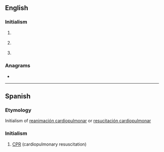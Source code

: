 ==English==
{{wikipedia}}

===Initialism===
{{rfc-header|Initialism}}
{{en-initialism}}

# {{lb|en|mechanical engineering}} {{initialism of|w:Reinforced Concrete Pipe|Reinforced Concrete Pipe|lang=en}}
# {{lb|en|politics}} {{initialism of|w:Revolutionary Communist Party|Revolutionary Communist Party|lang=en}}
# {{lb|en|software}} {{initialism of|w:Rich Client Platform|Rich Client Platform|lang=en}}

===Anagrams===
* {{anagrams|en|CPR|CRP|P.R.C.|PCR|PRC|RPC}}

----

==Spanish==

===Etymology===
Initialism of [[reanimación cardiopulmonar]] or [[resucitación cardiopulmonar]]

===Initialism===
{{rfc-header|Initialism}}
{{head|es|initialism}}

# [[CPR]] (cardiopulmonary resuscitation)